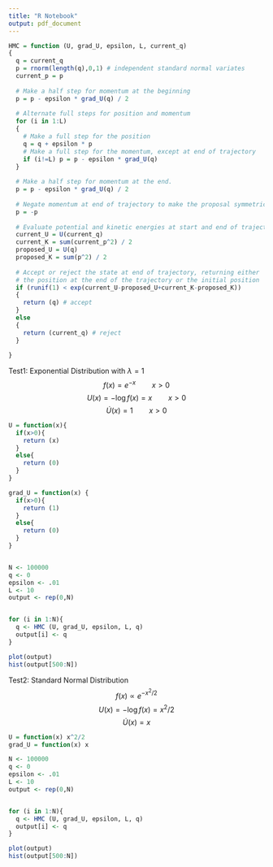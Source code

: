 ---
title: "R Notebook"
output: pdf_document
---

```{r}
HMC = function (U, grad_U, epsilon, L, current_q)
{
  q = current_q
  p = rnorm(length(q),0,1) # independent standard normal variates
  current_p = p
  
  # Make a half step for momentum at the beginning
  p = p - epsilon * grad_U(q) / 2
  
  # Alternate full steps for position and momentum
  for (i in 1:L)
  {
    # Make a full step for the position
    q = q + epsilon * p
    # Make a full step for the momentum, except at end of trajectory
    if (i!=L) p = p - epsilon * grad_U(q)
  }
  
  # Make a half step for momentum at the end.
  p = p - epsilon * grad_U(q) / 2
  
  # Negate momentum at end of trajectory to make the proposal symmetric
  p = -p
  
  # Evaluate potential and kinetic energies at start and end of trajectory
  current_U = U(current_q)
  current_K = sum(current_p^2) / 2
  proposed_U = U(q)
  proposed_K = sum(p^2) / 2
  
  # Accept or reject the state at end of trajectory, returning either
  # the position at the end of the trajectory or the initial position
  if (runif(1) < exp(current_U-proposed_U+current_K-proposed_K))
  {
    return (q) # accept
  }
  else
  {
    return (current_q) # reject
  }
  
}
```


Test1: Exponential Distribution with $\lambda =1$
$$
f(x) = e^{-x}\qquad x>0
$$
$$
U(x) = -\log f(x) = x\qquad x>0
$$
$$
\dot{U}(x) = 1\qquad x>0
$$
```{r}
U = function(x){
  if(x>0){
    return (x)
  }
  else{
    return (0)
  }
}

grad_U = function(x) {
  if(x>0){
    return (1)
  }
  else{
    return (0)
  }
}


N <- 100000
q <- 0
epsilon <- .01
L <- 10
output <- rep(0,N)


for (i in 1:N){
  q <- HMC (U, grad_U, epsilon, L, q)
  output[i] <- q
}

plot(output)
hist(output[500:N])
```

Test2: Standard Normal Distribution
$$
f(x) \propto  e^{-x^2/2}
$$
$$
U(x) = -\log f(x) = x^2/2
$$
$$
\dot{U}(x) = x
$$
```{r}
U = function(x) x^2/2
grad_U = function(x) x

N <- 100000
q <- 0
epsilon <- .01
L <- 10
output <- rep(0,N)


for (i in 1:N){
  q <- HMC (U, grad_U, epsilon, L, q)
  output[i] <- q
}

plot(output)
hist(output[500:N])
```








